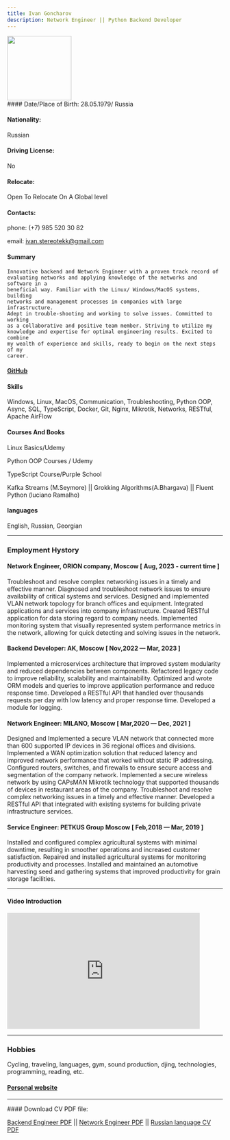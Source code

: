 ```yaml
---
title: Ivan Goncharov
description: Network Engineer || Python Backend Developer
---
```


<img src="ivanForResume.jpeg" width="150" height="150" />
<div style={{padding: '1rem'}}>
####  Date/Place of Birth:
28.05.1979/ Russia

#### Nationality:

Russian

#### Driving License:

No

#### Relocate:

Open To Relocate On A Global level

#### Contacts:

phone: (+7) 985 520 30 82

email: ivan.stereotekk@gmail.com

</div>

<article class="prose" style={{backgroundColor: 'mintcream', padding: '1rem'}}>

#### Summary

    Innovative backend and Network Engineer with a proven track record of
    evaluating networks and applying knowledge of the networks and software in a
    beneficial way. Familiar with the Linux/ Windows/MacOS systems, building
    networks and management processes in companies with large infrastructure.
    Adept in trouble-shooting and working to solve issues. Committed to working
    as a collaborative and positive team member. Striving to utilize my
    knowledge and expertise for optimal engineering results. Excited to combine
    my wealth of experience and skills, ready to begin on the next steps of my
    career.

#### <a href='https://github.com/ivanIStereotekk'>GitHub</a>

</article>

#### Skills

Windows, Linux, MacOS, Communication, Troubleshooting, Python OOP, Async, SQL, TypeScript, Docker, Git, Nginx, Mikrotik, Networks, RESTful, Apache AirFlow

#### Courses And Books

<p>Linux Basics/Udemy</p>
<p>Python OOP Courses / Udemy</p>
<p>TypeScript Course/Purple School</p>
Kafka Streams (M.Seymore) || Grokking Algorithms(A.Bhargava) || Fluent Python (luciano
Ramalho)

#### languages

English, Russian, Georgian

---

### Employment Hystory

#### Network Engineer, ORION company, Moscow [ Aug, 2023 - current time ]

Troubleshoot and resolve complex networking issues in a timely and effective manner.
Diagnosed and troubleshoot network issues to ensure availability of critical systems and services.
Designed and implemented VLAN network topology for branch offices and equipment.
Integrated applications and services into company infrastructure. Created RESTful application for data storing regard to company needs. Implemented monitoring system that visually represented system performance metrics in the network, allowing for quick detecting and solving issues in the network.

#### Backend Developer: AK, Moscow [ Nov,2022 — Mar, 2023 ]

Implemented a microservices architecture that improved system modularity and reduced dependencies between components.
Refactored legacy code to improve reliability, scalability and maintainability.
Optimized and wrote ORM models and queries to improve application performance and reduce response time.
Developed a RESTful API that handled over thousands requests per day with low latency and proper response time.
Developed a module for logging.

#### Network Engineer: MILANO, Moscow [ Mar,2020 — Dec, 2021 ]

Designed and Implemented a secure VLAN network that connected more than 600 supported IP devices in 36 regional offices and divisions.
Implemented a WAN optimization solution that reduced latency and improved network performance that worked without static IP addressing.
Configured routers, switches, and firewalls to ensure secure access and segmentation of the company network.
Implemented a secure wireless network by using CAPsMAN Mikrotik technology that supported thousands of devices in restaurant areas of the company.
Troubleshoot and resolve complex networking issues in a timely and effective manner.
Developed a RESTful API that integrated with existing systems for building private infrastructure services.

#### Service Engineer: PETKUS Group Moscow [ Feb,2018 — Mar, 2019 ]

Installed and configured complex agricultural systems with minimal downtime, resulting in smoother operations and increased customer satisfaction. Repaired and installed agricultural systems for monitoring productivity and processes.
Installed and maintained an automotive harvesting seed and gathering systems that improved productivity for grain storage facilities.

---

#### Video Introduction

<iframe
  width="450"
  height="270"
  src="https://www.youtube.com/embed/-FV-xkh77_4?si=JKUod7pXJCugZJGo"
  title="YouTube video player"
  frameborder="0"
  allow="accelerometer; autoplay; clipboard-write; encrypted-media; gyroscope; picture-in-picture; web-share"
  allowfullscreen
></iframe>

---

### Hobbies

Cycling, traveling, languages, gym, sound production, djing, technologies, programming, reading, etc.

#### <a href="http://www.iskk.space">Personal website</a>

---

<article class="prose" style={{backgroundColor:'mintcream', padding: '1rem'}}>
#### Download CV PDF file:

<a href="https://drive.google.com/file/d/1meu8bqWXasOwjlum6uqxVrdTw5me3PBk/view?usp=drive_link" download>Backend Engineer PDF</a> ||
<a href="https://drive.google.com/file/d/1wNxio7HboWQbVuIk1yrw5VvTcreZ3uop/view?usp=drive_link" download>Network Engineer PDF</a> || <a href="https://drive.google.com/file/d/1mBWnI7Br4rcEiuLBYaCV1Vs-7nVw5We4/view?usp=drive_link" download>Russian language CV PDF</a>
</article>
